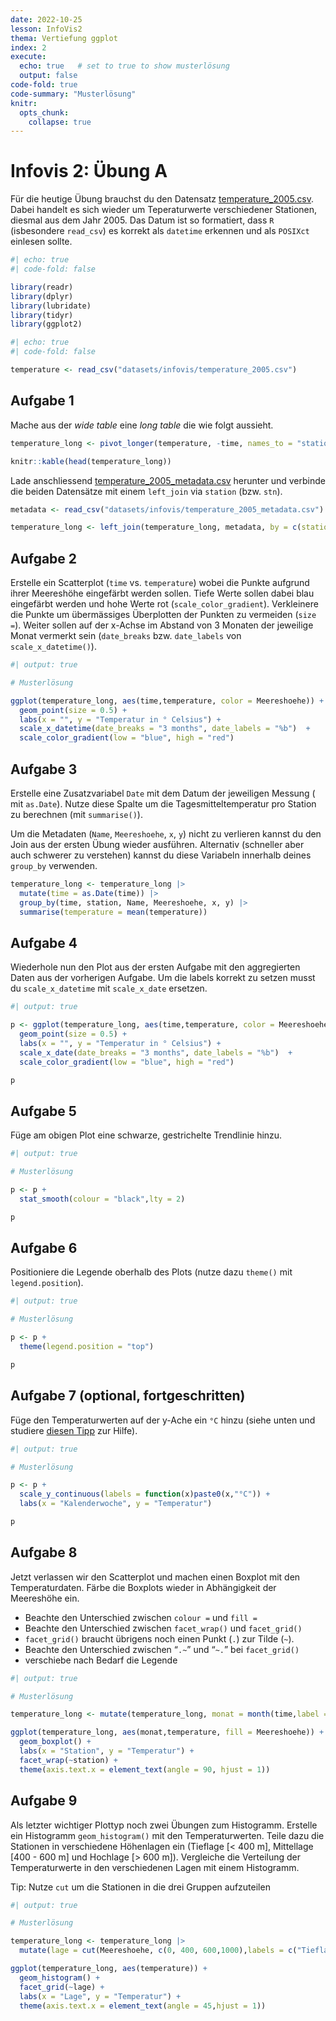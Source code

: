 ```yaml
---
date: 2022-10-25
lesson: InfoVis2
thema: Vertiefung ggplot
index: 2
execute: 
  echo: true   # set to true to show musterlösung
  output: false
code-fold: true
code-summary: "Musterlösung"
knitr:
  opts_chunk: 
    collapse: true
---
```


# Infovis 2: Übung A

Für die heutige Übung brauchst du den Datensatz [temperature_2005.csv](https://moodle.zhaw.ch/mod/resource/view.php?id=602268). Dabei handelt es sich wieder um Teperaturwerte verschiedener Stationen, diesmal aus dem Jahr 2005. Das Datum ist so formatiert, dass `R` (isbesondere `read_csv`) es korrekt als `datetime` erkennen und als `POSIXct` einlesen sollte.

```r
#| echo: true
#| code-fold: false

library(readr)
library(dplyr)
library(lubridate)
library(tidyr)
library(ggplot2)
```

```r
#| echo: true
#| code-fold: false

temperature <- read_csv("datasets/infovis/temperature_2005.csv")
```

## Aufgabe 1

Mache aus der *wide table* eine *long table* die wie folgt aussieht. 

```r
temperature_long <- pivot_longer(temperature, -time, names_to = "station", values_to = "temperature")

knitr::kable(head(temperature_long))
```

Lade anschliessend [temperature_2005_metadata.csv](https://moodle.zhaw.ch/mod/resource/view.php?id=602269) herunter und verbinde die beiden Datensätze mit einem `left_join` via `station` (bzw. `stn`). 

```r
metadata <- read_csv("datasets/infovis/temperature_2005_metadata.csv")

temperature_long <- left_join(temperature_long, metadata, by = c(station = "stn"))
```

## Aufgabe 2

Erstelle ein Scatterplot (`time` vs. `temperature`) wobei die Punkte aufgrund ihrer Meereshöhe eingefärbt werden sollen. Tiefe Werte sollen dabei blau eingefärbt werden und hohe Werte rot (`scale_color_gradient`). Verkleinere die Punkte um übermässiges Überplotten der Punkten zu vermeiden (`size =`). Weiter sollen auf der x-Achse im Abstand von 3 Monaten der jeweilige Monat vermerkt sein (`date_breaks` bzw. `date_labels` von `scale_x_datetime()`).

```r
#| output: true

# Musterlösung

ggplot(temperature_long, aes(time,temperature, color = Meereshoehe)) +
  geom_point(size = 0.5) +
  labs(x = "", y = "Temperatur in ° Celsius") +
  scale_x_datetime(date_breaks = "3 months", date_labels = "%b")  +
  scale_color_gradient(low = "blue", high = "red")
```

## Aufgabe 3

Erstelle eine Zusatzvariabel `Date` mit dem Datum der jeweiligen Messung ( mit `as.Date`). Nutze diese Spalte um die Tagesmitteltemperatur pro Station zu berechnen (mit `summarise()`). 

Um die Metadaten  (`Name`, `Meereshoehe`, `x`, `y`) nicht zu verlieren kannst du den Join aus der ersten Übung wieder ausführen. Alternativ (schneller aber auch schwerer zu verstehen) kannst du diese Variabeln innerhalb deines `group_by` verwenden.

```r
temperature_long <- temperature_long |>
  mutate(time = as.Date(time)) |>
  group_by(time, station, Name, Meereshoehe, x, y) |>
  summarise(temperature = mean(temperature))
```

## Aufgabe 4

Wiederhole nun den Plot aus der ersten Aufgabe mit den aggregierten Daten aus der vorherigen Aufgabe. Um die labels korrekt zu setzen musst du `scale_x_datetime` mit `scale_x_date` ersetzen. 

```r
#| output: true

p <- ggplot(temperature_long, aes(time,temperature, color = Meereshoehe)) +
  geom_point(size = 0.5) +
  labs(x = "", y = "Temperatur in ° Celsius") +
  scale_x_date(date_breaks = "3 months", date_labels = "%b")  +
  scale_color_gradient(low = "blue", high = "red")

p
```

## Aufgabe 5

Füge am obigen Plot eine schwarze, gestrichelte Trendlinie hinzu.

```r
#| output: true

# Musterlösung

p <- p +
  stat_smooth(colour = "black",lty = 2)

p
```

## Aufgabe 6

Positioniere die Legende oberhalb des Plots (nutze dazu `theme()` mit `legend.position`). 

```r
#| output: true

# Musterlösung

p <- p + 
  theme(legend.position = "top")

p
```

## Aufgabe 7 (optional, fortgeschritten)

Füge den Temperaturwerten auf der y-Ache ein `°C` hinzu (siehe unten und studiere [diesen Tipp](https://stackoverflow.com/a/35967126/4139249) zur Hilfe). 

```r
#| output: true

# Musterlösung

p <- p +
  scale_y_continuous(labels = function(x)paste0(x,"°C")) +
  labs(x = "Kalenderwoche", y = "Temperatur")

p
```

## Aufgabe 8

Jetzt verlassen wir den Scatterplot und machen einen Boxplot mit den Temperaturdaten. Färbe die Boxplots wieder in Abhängigkeit der Meereshöhe ein. 

- Beachte den Unterschied zwischen `colour =` und `fill =`
- Beachte den Unterschied zwischen `facet_wrap()` und `facet_grid()`
- `facet_grid()` braucht übrigens noch einen Punkt (`.`) zur Tilde (`~`). 
- Beachte den Unterschied zwischen "`.~`" und "`~.`" bei `facet_grid()`
- verschiebe nach Bedarf die Legende

```r
#| output: true

# Musterlösung

temperature_long <- mutate(temperature_long, monat = month(time,label = T,abbr = F))

ggplot(temperature_long, aes(monat,temperature, fill = Meereshoehe)) +
  geom_boxplot() +
  labs(x = "Station", y = "Temperatur") +
  facet_wrap(~station) +
  theme(axis.text.x = element_text(angle = 90, hjust = 1))
```

## Aufgabe 9

Als letzter wichtiger Plottyp noch zwei Übungen zum Histogramm. Erstelle ein Histogramm `geom_histogram()` mit den Temperaturwerten. Teile dazu die  Stationen in verschiedene Höhenlagen ein (Tieflage [< 400 m], Mittellage [400 - 600 m] und Hochlage [> 600 m]). Vergleiche die Verteilung der Temperaturwerte in den verschiedenen Lagen mit einem Histogramm. 

Tip: Nutze `cut` um die Stationen in die drei Gruppen aufzuteilen

```r
#| output: true

# Musterlösung

temperature_long <- temperature_long |>
  mutate(lage = cut(Meereshoehe, c(0, 400, 600,1000),labels = c("Tieflage", "Mittellage", "Hochlage")))

ggplot(temperature_long, aes(temperature)) +
  geom_histogram() +
  facet_grid(~lage) +
  labs(x = "Lage", y = "Temperatur") +
  theme(axis.text.x = element_text(angle = 45,hjust = 1))
```
